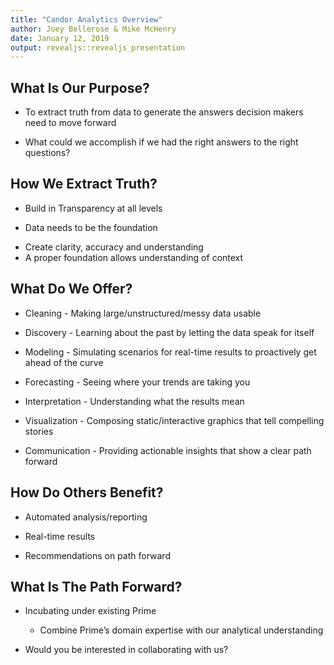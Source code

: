 ```yaml
---
title: "Candor Analytics Overview"
author: Joey Bellerose & Mike McHenry
date: January 12, 2019
output: revealjs::revealjs_presentation
---
```


## What Is Our Purpose?

- To extract truth from data to generate the answers decision makers need to move forward

- What could we accomplish if we had the right answers to the right questions?


## How We Extract Truth?

- Build in Transparency at all levels

- Data needs to be the foundation

<aside class="notes">
- Create clarity, accuracy and understanding
- A proper foundation allows understanding of context
</aside>

  

## What Do We Offer?

- Cleaning - Making large/unstructured/messy data usable

- Discovery - Learning about the past by letting the data speak for itself

- Modeling - Simulating scenarios for real-time results to proactively get ahead of the curve

- Forecasting - Seeing where your trends are taking you

- Interpretation - Understanding what the results mean

- Visualization - Composing static/interactive graphics that tell compelling stories

- Communication - Providing actionable insights that show a clear path forward

## How Do Others Benefit?

- Automated analysis/reporting

- Real-time results

- Recommendations on path forward

## 
<section data-background-video="Stock App 2018.07.24.mp4" data-background-video-loop data-background-video-muted>
</section>


## What Is The Path Forward?

- Incubating under existing Prime

  - Combine Prime's domain expertise with our analytical understanding
  
- Would you be interested in collaborating with us?
